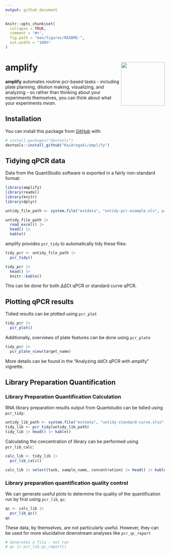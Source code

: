 ```yaml
---
output: github_document
---
```


<!-- README.md is generated from README.Rmd. Please edit that file -->

```r
knitr::opts_chunk$set(
  collapse = TRUE,
  comment = "#>",
  fig.path = "man/figures/README-",
  out.width = "100%"
)
```

# amplify <img src='man/figures/logo.png' align="right" height="138" />
<!-- badges: start -->

<!-- badges: end -->

**amplify** automates routine pcr-based tasks - including plate planning, dilution making, visualizing, and analyzing - so rather than thinking about your experiments themselves, you can think about what your experiments *mean*.

## Installation

You can install this package from [GitHub](https://github.com/) with:

``` r
# install.packages("devtools")
devtools::install_github("KaiAragaki/amplify")
```
## Tidying qPCR data

Data from the QuantStudio software is exported in a fairly non-standard format:

```r
library(amplify)
library(readxl)
library(knitr)
library(dplyr)

untidy_file_path <- system.file("extdata", "untidy-pcr-example.xls", package = "amplify")

untidy_file_path |> 
  read_excel() |> 
  head() |> 
  kable()
```

amplify provides `pcr_tidy` to automatically tidy these files:

```r
tidy_pcr <- untidy_file_path |> 
  pcr_tidy()

tidy_pcr |> 
  head() |> 
  knitr::kable()
```

This can be done for both $\Delta\Delta$Ct qPCR or standard curve qPCR.

## Plotting qPCR results

Tidied results can be plotted using `pcr_plot`

```r
tidy_pcr |> 
  pcr_plot()
```

Additionally, overviews of plate features can be done using `pcr_plate`

```r
tidy_pcr |> 
  pcr_plate_view(target_name)
```

More details can be found in the "Analyzing ddCt qPCR with amplify" vignette.

## Library Preparation Quantification

### Library Preparation Quantification Calculation

RNA library preparation results output from Quantstudio can be tidied using `pcr_tidy`:

```r
untidy_lib_path <- system.file("extdata", "untidy-standard-curve.xlsx", package = "amplify")
tidy_lib <- pcr_tidy(untidy_lib_path) 
tidy_lib |> head() |> kable()
```

Calculating the concentration of library can be performed using `pcr_lib_calc`:

```r
calc_lib <- tidy_lib |> 
  pcr_lib_calc()

calc_lib |> select(task, sample_name, concentration) |> head() |> kable()
```
### Library preparation quantification quality control

We can generate useful plots to determine the quality of the quantification run by first using `pcr_lib_qc`:

```r
qc <- calc_lib |> 
  pcr_lib_qc()
qc
```
These data, by themselves, are not particularly useful. However, they can be used for more elucidative downstream analyses like `pcr_qc_report`

```r
# Generates a file - not run
# qc |> pcr_lib_qc_report()
```
